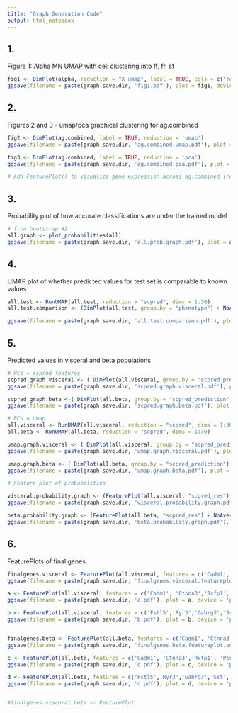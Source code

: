 ```yaml
---
title: "Graph Generation Code"
output: html_notebook
---
```


## 1.
Figure 1: Alpha MN UMAP with cell clustering into ff, fr, sf

```r

fig1 <- DimPlot(alpha, reduction = "X_umap", label = TRUE, cols = c("red", "blue", "grey")) + NoAxes()
ggsave(filename = paste(graph.save.dir, 'fig1.pdf'), plot = fig1, device = 'pdf')
```

## 2.
Figures 2 and 3 - umap/pca graphical clustering for ag.combined

```r
fig2 <- DimPlot(ag.combined, label = TRUE, reduction = 'umap')
ggsave(filename = paste(graph.save.dir, 'ag.combined.umap.pdf'), plot = fig2, device = 'pdf')

fig3 <- DimPlot(ag.combined, label = TRUE, reduction = 'pca')
ggsave(filename = paste(graph.save.dir, 'ag.combined.pca.pdf'), plot = fig3, device = 'pdf')

# Add FeaturePlot() to visualize gene expression across ag.combined (reduction = umap)
```

## 3.
Probability plot of how accurate classifications are under the trained model

```r
# from bootstrap #2
all.graph <- plot_probabilities(all)
ggsave(filename = paste(graph.save.dir, 'all.prob.graph.pdf'), plot = all.graph, device = 'pdf')
```

## 4.
UMAP plot of whether predicted values for test set is comparable to known values

```r
all.test <- RunUMAP(all.test, reduction = "scpred", dims = 1:30)
all.test.comparison <- (DimPlot(all.test, group.by = "phenotype") + NoAxes() + ggtitle("Actual")) + (DimPlot(all.test, group.by = "scpred_prediction") + NoAxes() + ggtitle("Predicted"))

ggsave(filename = paste(graph.save.dir, 'all.test.comparison.pdf'), plot = all.test.comparison, device = 'pdf')
```

## 5.
Predicted values in visceral and beta populations

```r
# PCs = scpred features
scpred.graph.visceral <- ( DimPlot(all.visceral, group.by = "scpred_prediction", reduction = "scpred") + ggtitle("Visceral") + NoAxes() )
ggsave(filename = paste(graph.save.dir, 'scpred.graph.visceral.pdf'), plot = scpred.graph.visceral, device = 'pdf')

scpred.graph.beta <-( DimPlot(all.beta, group.by = "scpred_prediction", reduction = "scpred") + ggtitle("Beta") + NoAxes() )
ggsave(filename = paste(graph.save.dir, 'scpred.graph.beta.pdf'), plot = scpred.graph.beta, device = 'pdf')

# PCs = umap
all.visceral <- RunUMAP(all.visceral, reduction = "scpred", dims = 1:30)
all.beta <- RunUMAP(all.beta, reduction = "scpred", dims = 1:30)

umap.graph.visceral <- ( DimPlot(all.visceral, group.by = "scpred_prediction") + ggtitle("Visceral") + NoAxes() )
ggsave(filename = paste(graph.save.dir, 'umap.graph.visceral.pdf'), plot = umap.graph.visceral, device = 'pdf')

umap.graph.beta <- ( DimPlot(all.beta, group.by = "scpred_prediction") + ggtitle("Beta") + NoAxes() )
ggsave(filename = paste(graph.save.dir, 'umap.graph.beta.pdf'), plot = umap.graph.beta, device = 'pdf')

# Feature plot of probabilities

visceral.probability.graph <- (FeaturePlot(all.visceral, "scpred_res") + NoAxes() + ggtitle("Resistant")) + (FeaturePlot(all.visceral, "scpred_vuln") + NoAxes() + ggtitle("Vulnerable"))
ggsave(filename = paste(graph.save.dir, 'visceral.probability.graph.pdf'), plot = visceral.probability.graph, device = 'pdf')

beta.probability.graph <- (FeaturePlot(all.beta, "scpred_res") + NoAxes() + ggtitle("Resistant")) + (FeaturePlot(all.beta, "scpred_vuln") + NoAxes() + ggtitle("Vulnerable"))
ggsave(filename = paste(graph.save.dir, 'beta.probability.graph.pdf'), plot = beta.probability.graph, device = 'pdf')
```

## 6.
FeaturePlots of final genes

```r
finalgenes.visceral <- FeaturePlot(all.visceral, features = c('Cadm1', 'Ctnna3','Rxfp1', 'Pcdh15','Pard3b','Cdh6','Fstl5','Ryr3','Gabrg3','Sst','Plppr1','Grm8'), reduction = 'X_umap')
ggsave(filename = paste(graph.save.dir, 'finalgenes.visceral.featureplot.pdf'), plot = finalgenes.visceral, device = 'pdf')

a <- FeaturePlot(all.visceral, features = c('Cadm1', 'Ctnna3','Rxfp1', 'Pcdh15','Pard3b','Cdh6'), reduction = "X_umap")
ggsave(filename = paste(graph.save.dir, 'a.pdf'), plot = a, device = 'pdf')

b <- FeaturePlot(all.visceral, features = c('Fstl5','Ryr3','Gabrg3','Sst','Plppr1','Grm8'), reduction = "X_umap")
ggsave(filename = paste(graph.save.dir, 'b.pdf'), plot = b, device = 'pdf')


finalgenes.beta <- FeaturePlot(all.beta, features = c('Cadm1', 'Ctnna3','Rxfp1', 'Pcdh15','Pard3b','Cdh6','Fstl5','Ryr3','Gabrg3','Sst','Plppr1','Grm8'), reduction = 'X_umap')
ggsave(filename = paste(graph.save.dir, 'finalgenes.beta.featureplot.pdf'), plot = finalgenes.beta, device = 'pdf')

c <- FeaturePlot(all.beta, features = c('Cadm1', 'Ctnna3','Rxfp1', 'Pcdh15','Pard3b','Cdh6'), reduction = "X_umap")
ggsave(filename = paste(graph.save.dir, 'c.pdf'), plot = c, device = 'pdf')

d <- FeaturePlot(all.beta, features = c('Fstl5','Ryr3','Gabrg3','Sst','Plppr1','Grm8'), reduction = "X_umap")
ggsave(filename = paste(graph.save.dir, 'd.pdf'), plot = d, device = 'pdf')


#finalgenes.visceral.beta <- FeaturePlot
```



